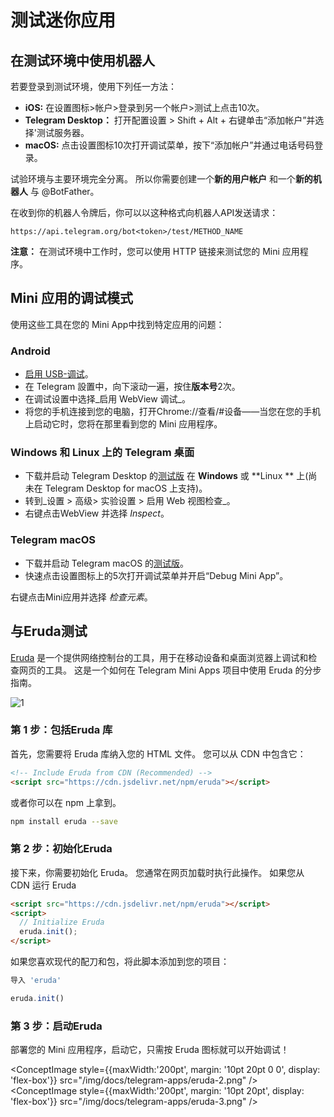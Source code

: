 
# 测试迷你应用

## 在测试环境中使用机器人

若要登录到测试环境，使用下列任一方法：

- **iOS:** 在设置图标>帐户>登录到另一个帐户>测试上点击10次。
- **Telegram Desktop：** 打开配置设置 > Shift + Alt + 右键单击“添加帐户”并选择'测试服务器。
- **macOS:** 点击设置图标10次打开调试菜单，按下“添加帐户”并通过电话号码登录。

试验环境与主要环境完全分离。 所以你需要创建一个**新的用户帐户** 和一个**新的机器人** 与 @BotFather。

在收到你的机器人令牌后，你可以以这种格式向机器人API发送请求：

`https://api.telegram.org/bot<token>/test/METHOD_NAME`

**注意：** 在测试环境中工作时，您可以使用 HTTP 链接来测试您的 Mini 应用程序。

## Mini 应用的调试模式

使用这些工具在您的 Mini App中找到特定应用的问题：

### Android

- [启用 USB-调试](https://developer.chrome.com/docs/devtools/remote-debuging/)。
- 在 Telegram 設置中，向下滚动一遍，按住**版本号**2次。
- 在调试设置中选择_启用 WebView 调试_。
- 将您的手机连接到您的电脑，打开Chrome://查看/#设备——当您在您的手机上启动它时，您将在那里看到您的 Mini 应用程序。

### Windows 和 Linux 上的 Telegram 桌面

- 下载并启动 Telegram Desktop 的[测试版](https://desktop.telegram.org/changelog#beta-version) 在 **Windows** 或 **Linux ** 上(尚未在 Telegram Desktop for macOS 上支持)。
- 转到_设置 > 高级> 实验设置 > 启用 Web 视图检查_。
- 右键点击WebView 并选择 _Inspect_。

### Telegram macOS

- 下载并启动 Telegram macOS 的[测试版](https://telegram.org/dl/macos/beta)。
- 快速点击设置图标上的5次打开调试菜单并开启“Debug Mini App”。

右键点击Mini应用并选择 _检查元素_。

## 与Eruda测试

[Eruda](https://github.com/liriri/eruda) 是一个提供网络控制台的工具，用于在移动设备和桌面浏览器上调试和检查网页的工具。 这是一个如何在 Telegram Mini Apps 项目中使用 Eruda 的分步指南。

![1](/img/docs/telegram-apps/eruda-1.png)

### 第 1 步：包括Eruda 库

首先，您需要将 Eruda 库纳入您的 HTML 文件。 您可以从 CDN 中包含它：

```html
<!-- Include Eruda from CDN (Recommended) -->
<script src="https://cdn.jsdelivr.net/npm/eruda"></script>
```

或者你可以在 npm 上拿到。

```bash npm2yarn
npm install eruda --save
```

### 第 2 步：初始化Eruda

接下来，你需要初始化 Eruda。 您通常在网页加载时执行此操作。 如果您从 CDN 运行 Eruda

```html
<script src="https://cdn.jsdelivr.net/npm/eruda"></script>
<script>
  // Initialize Eruda
  eruda.init();
</script>

```

如果您喜欢现代的配刀和包，将此脚本添加到您的项目：

```jsx
导入 'eruda'

eruda.init()
```

### 第 3 步：启动Eruda

部署您的 Mini 应用程序，启动它，只需按 Eruda 图标就可以开始调试！

<ConceptImage style={{maxWidth:'200pt', margin: '10pt 20pt 0 0', display: 'flex-box'}} src="/img/docs/telegram-apps/eruda-2.png" />
<ConceptImage style={{maxWidth:'200pt', margin: '10pt 20pt', display: 'flex-box'}}  src="/img/docs/telegram-apps/eruda-3.png" />
